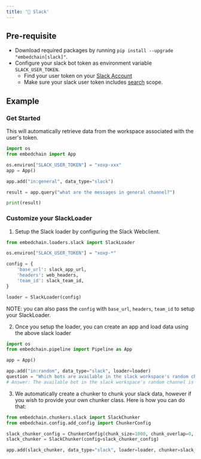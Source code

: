 ```yaml
---
title: '🤖 Slack'
---
```


## Pre-requisite
- Download required packages by running `pip install --upgrade "embedchain[slack]"`.
- Configure your slack bot token as environment variable `SLACK_USER_TOKEN`.
    - Find your user token on your [Slack Account](https://api.slack.com/authentication/token-types)
    - Make sure your slack user token includes [search](https://api.slack.com/scopes/search:read) scope.

## Example

### Get Started

This will automatically retrieve data from the workspace associated with the user's token.

```python
import os
from embedchain import App

os.environ["SLACK_USER_TOKEN"] = "xoxp-xxx"
app = App()

app.add("in:general", data_type="slack")

result = app.query("what are the messages in general channel?")

print(result)
```


### Customize your SlackLoader
1. Setup the Slack loader by configuring the Slack Webclient.
```Python
from embedchain.loaders.slack import SlackLoader

os.environ["SLACK_USER_TOKEN"] = "xoxp-*"

config = {
    'base_url': slack_app_url,
    'headers': web_headers,
    'team_id': slack_team_id,
}

loader = SlackLoader(config)
```

NOTE: you can also pass the `config` with `base_url`, `headers`, `team_id` to setup your SlackLoader.

2. Once you setup the loader, you can create an app and load data using the above slack loader
```Python
import os
from embedchain.pipeline import Pipeline as App

app = App()

app.add("in:random", data_type="slack", loader=loader)
question = "Which bots are available in the slack workspace's random channel?"
# Answer: The available bot in the slack workspace's random channel is the Embedchain bot.
```

3. We automatically create a chunker to chunk your slack data, however if you wish to provide your own chunker class. Here is how you can do that:
```Python
from embedchain.chunkers.slack import SlackChunker
from embedchain.config.add_config import ChunkerConfig

slack_chunker_config = ChunkerConfig(chunk_size=1000, chunk_overlap=0, length_function=len)
slack_chunker = SlackChunker(config=slack_chunker_config)

app.add(slack_chunker, data_type="slack", loader=loader, chunker=slack_chunker)
```